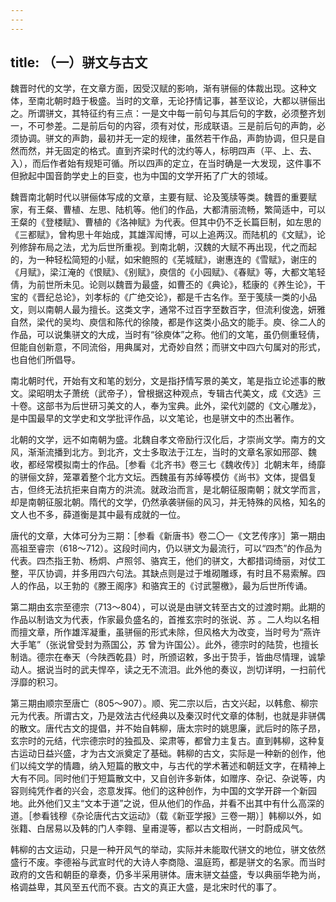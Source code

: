 ```yaml
---
---
---
```

title: （一）骈文与古文
---



魏晋时代的文学，在文章方面，因受汉赋的影响，渐有骈俪的体裁出现。这种文体，至南北朝时趋于极盛。当时的文章，无论抒情记事，甚至议论，大都以骈俪出之。所谓骈文，其特征约有三点：一是文中每一前句与其后句的字数，必须整齐划一，不可参差。二是前后句的内容，须有对仗，形成联语。三是前后句的声韵，必须协调。骈文的声韵，最初并无一定的规律，虽然若干作品，声韵协调，但只是自然而然，并无固定的格式。直到齐梁时代的沈约等人，标明四声（平、上、去、入），而后作者始有规矩可循。所以四声的定立，在当时确是一大发现，这件事不但掀起中国音韵学史上的巨变，也为中国的文学开拓了广大的领域。

魏晋南北朝时代以骈俪体写成的文章，主要有赋、论及笺牍等类。魏晋的重要赋家，有王粲、曹植、左思、陆机等。他们的作品，大都清丽流畅，繁简适中，可以王粲的《登楼赋》、曹植的《洛神赋》为代表。但其中仍不乏长篇巨制，如左思的《三都赋》，曾构思十年始成，其雄浑闳博，可以上追两汉。而陆机的《文赋》，论列修辞布局之法，尤为后世所重视。到南北朝，汉魏的大赋不再出现，代之而起的，为一种轻松简短的小赋，如宋鲍照的《芜城赋》，谢惠连的《雪赋》，谢庄的《月赋》，梁江淹的《恨赋》、《别赋》，庾信的《小园赋》、《春赋》等，大都文笔轻倩，为前世所未见。论则以魏晋为最盛，如曹丕的《典论》，嵇康的《养生论》，干宝的《晋纪总论》，刘孝标的《广绝交论》，都是千古名作。至于笺牍一类的小品文，则以南朝人最为擅长。这类文字，通常不过百字至数百字，但流利俊逸，妍雅自然，梁代的吴均、庾信和陈代的徐陵，都是作这类小品文的能手。庾、徐二人的作品，可以说集骈文的大成，当时有“徐庾体”之称。他们的文笔，虽仍侧重轻倩，但能自创新意，不同流俗，用典属对，尤奇妙自然；而骈文中四六句属对的形式，也自他们所倡导。

南北朝时代，开始有文和笔的划分，文是指抒情写景的美文，笔是指立论述事的散文。梁昭明太子萧统（武帝子），曾根据这种观点，专辑古代美文，成《文选》三十卷。这部书为后世研习美文的人，奉为宝典。此外，梁代刘勰的《文心雕龙》，是中国最早的文学史和文学批评作品，以文笔论，也是骈文中的杰出著作。

北朝的文学，远不如南朝为盛。北魏自孝文帝励行汉化后，才崇尚文学。南方的文风，渐渐流播到北方。到北齐，文士多取法于江左，当时的文章名家如邢邵、魏收，都经常模拟南士的作品。［参看《北齐书》卷三七《魏收传》］北朝末年，绮靡的骈俪文辞，笼罩着整个北方文坛。西魏虽有苏绰等模仿《尚书》文体，提倡复古，但终无法抗拒来自南方的洪流。就政治而言，是北朝征服南朝；就文学而言，却是南朝征服北朝。隋代的文学，仍然承袭骈俪的风习，并无特殊的风格，知名的文人也不多，薛道衡是其中最有成就的一位。

唐代的文章，大体可分为三期：［参看《新唐书》卷二〇一《文艺传序》］第一期由高祖至睿宗（618～712）。这段时间内，仍以骈文为最流行，可以“四杰”的作品为代表。四杰指王勃、杨炯、卢照邻、骆宾王，他们的骈文，大都措词绮丽，对仗工整，平仄协调，并多用四六句法。其缺点则是过于堆砌雕琢，有时且不易索解。四人的作品，以王勃的《滕王阁序》和骆宾王的《讨武曌檄》，最为后世所传诵。

第二期由玄宗至德宗（713～804），可以说是由骈文转至古文的过渡时期。此期的作品以制诰文为代表，作家最负盛名的，首推玄宗时的张说、苏 。二人均以名相而擅文章，所作雄浑凝重，虽骈俪的形式未除，但风格大为改变，当时号为“燕许大手笔”（张说曾受封为燕国公，苏 曾为许国公）。此外，德宗时的陆贽，也擅长制诰。德宗在奉天（今陕西乾县）时，所颁诏敕，多出于贽手，皆曲尽情理，诚挚动人。据说当时的武夫悍卒，读之无不流泪。此外他的奏议，剀切详明，一扫前代浮靡的积习。

第三期由顺宗至唐亡（805～907）。顺、宪二宗以后，古文兴起，以韩愈、柳宗元为代表。所谓古文，乃是效法古代经典以及秦汉时代文章的体制，也就是非骈偶的散文。唐代古文的提倡，并不始自韩柳，唐太宗时的姚思廉，武后时的陈子昂，玄宗时的元结，代宗德宗时的独孤及、梁肃等，都曾力主复古。直到韩柳，这种复古运动日益兴盛，才为古文派奠定了基础。韩柳的古文，实际是一种新的创作，他们以纯文学的情趣，纳入短篇的散文中，与古代的学术著述和朝廷文字，在精神上大有不同。同时他们于短篇散文中，又自创许多新体，如赠序、杂记、杂说等，内容则纯凭作者的兴会，恣意发挥。他们的这种创作，为中国的文学开辟一个新园地。此外他们又主“文本于道”之说，但从他们的作品，并看不出其中有什么高深的道。［参看钱穆《杂论唐代古文运动》（载《新亚学报》三卷一期）］韩柳以外，如张籍、白居易以及韩的门人李翱、皇甫湜等，都以古文相尚，一时蔚成风气。

韩柳的古文运动，只是一种开风气的举动，实际并未能取代骈文的地位，骈文依然盛行不废。李德裕与武宣时代的大诗人李商隐、温庭筠，都是骈文的名家。而当时政府的文告和朝臣的章奏，仍多半采用骈体。唐末骈文益盛，专以典丽华艳为尚，格调益卑，其风至五代而不衰。古文的真正大盛，是北宋时代的事了。